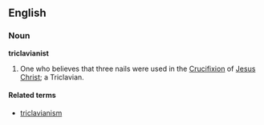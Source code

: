 ==English==
===Noun===
'''triclavianist'''

#One who believes that three nails were used in the [[Crucifixion]] of [[Jesus Christ]]; a Triclavian.

====Related terms====
*[[triclavianism]]